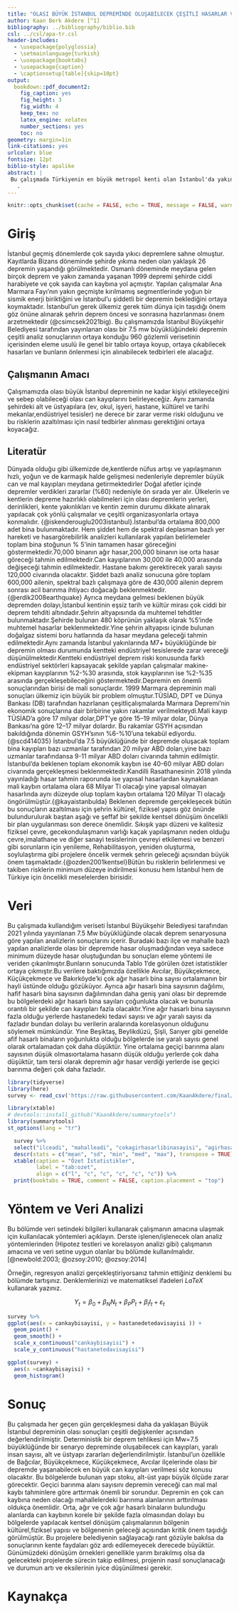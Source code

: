 ```yaml
---
title: "OLASI BÜYÜK İSTANBUL DEPREMİNDE OLUŞABİLECEK ÇEŞİTLİ HASARLAR VE ALINMASI GEREKEN ÖNLEMLER"
author: Kaan Berk Akdere [^1]
bibliography: ../bibliography/biblio.bib
csl: ../csl/apa-tr.csl
header-includes:
  - \usepackage{polyglossia}
  - \setmainlanguage{turkish}
  - \usepackage{booktabs}
  - \usepackage{caption} 
  - \captionsetup[table]{skip=10pt}
output:
  bookdown::pdf_document2:
    fig_caption: yes
    fig_height: 3
    fig_width: 4
    keep_tex: no
    latex_engine: xelatex
    number_sections: yes
    toc: no
geometry: margin=1in
link-citations: yes
urlcolor: blue
fontsize: 12pt
biblio-style: apalike
abstract: |
 Bu çalışmada Türkiyenin en büyük metropol kenti olan İstanbul'da yakın zamanda gerçekleşmesi beklenen depremin ülkemiz ve özellikle de kentin kendisine verebileceği alt-üst yapı zararlarına, bina hasarlarına, oluşturabileceği can ve mal kayıplarına, kültür varlıklarında oluşturabileceği hasarlara ve yine başta ülkemiz olmak üzere kent için olulşturabileceği mali kayıplara değineceğiz. Aynı zamanda deprem sırasında oluşabilecek yapısal olmayan risklerden (binanın taşıyıcı sistemi dışında kalan her türlü eşya, obje, nesne ve benzerlerinin neden olduğu riskler) bahsedeceğiz. Tüm bu riskleri azaltmanın iki temel şartına yani yeni yapılacak yapıların mevcut deprem riskini arttırmamasını sağlamak ve mevcut deprem riskinin azaltılması yönünde yapılması gerekenleri bu çalışmada ele alacağız.
   . 
---
```

```r
knitr::opts_chunk$set(cache = FALSE, echo = TRUE, message = FALSE, warning = FALSE)
```

<!-- ======================================================================= -->
<!-- ============================== NOTLAR ================================= -->
<!-- ======================================================================= -->
[^1]: 20080254, [Github Repo](https://github.com/KaanAkdere/final)

# Giriş
İstanbul geçmiş dönemlerde çok sayıda yıkıcı depremlere sahne olmuştur. Kayıtlarda Bizans döneminde şehirde yıkıma neden olan yaklaşık 26 depremin yaşandığı görülmektedir. Osmanlı döneminde meydana gelen birçok deprem ve yakın zamanda yaşanan 1999 depremi şehirde ciddi harabiyete ve çok sayıda can kaybına yol açmıştır. Yapılan çalışmalar Ana Marmara Fayı’nın yakın geçmişte kırılmamış segmentlerinde yoğun bir sismik enerji biriktiğini ve İstanbul’u şiddetli bir depremin beklediğini ortaya koymaktadır. İstanbul’un gerek ülkemiz gerek tüm dünya için taşıdığı önem göz önüne alınarak şehrin deprem öncesi ve sonrasına hazırlanması önem arzetmektedir (@csimcsek2021big). Bu çalışmamızda İstanbul Büyükşehir Belediyesi tarafından yayınlanan olası bir 7.5 mw büyüklüğündeki depremin çeşitli analiz sonuçlarının ortaya konduğu 960 gözlemli verisetinin içerisinden eleme usulü ile genel bir tablo ortaya koyup, ortaya çıkabilecek hasarları ve bunların önlenmesi için alınabilecek tedbirleri ele alacağız.

## Çalışmanın Amacı
Çalışmamızda olası büyük İstanbul depreminin ne kadar kişiyi etkileyeceğini ve sebep olabileceği olası can kayıplarını belirleyeceğiz. Aynı zamanda şehirdeki alt ve üstyapılara (ev, okul, işyeri, hastane, kültürel ve tarihi mekanlar,endüstriyel tesisler) ne derece bir zarar verme riski olduğunu ve bu risklerin azaltılması için nasıl tedbirler alınması gerektiğini ortaya koyacağız.

## Literatür 
Dünyada olduğu gibi ülkemizde de,kentlerde nüfus artışı ve yapılaşmanın hızlı, yoğun ve de karmaşık halde gelişmesi nedenleriyle depremler büyük can ve mal kayıpları meydana getirmektedirler Doğal afetler içinde depremler verdikleri zararlar (%60) nedeniyle ön sırada yer alır. Ülkelerin ve kentlerin depreme hazırlıklı olabilmeleri için olası depremlerin yerleri, derinlikleri, kente yakınlıkları ve kentin zemin durumu dikkate alınarak yapılacak çok yönlü çalışmalar ve çeşitli organizasyonlarla ortaya konmalıdır. {@iskenderouglu2003istanbul}.İstanbul’da ortalama 800,000 adet bina bulunmaktadır. Hem şiddet hem de spektral deplasman bazlı yer hareketi ve hasargörebilirlik analizleri kullanılarak yapılan belirlemeler toplam bina stoğunun % 5’inin tamamen hasar göreceğini göstermektedir.70,000 binanın ağır hasar,200,000 binanın ise orta hasar göreceği tahmin edilmektedir.Can kayıplarının 30,000 ile 40,000 arasında değişeceği tahmin edilmektedir. Hastane bakımı gerektirecek yaralı sayısı 120,000 civarında olacaktır. Şiddet bazlı analiz sonucuna göre toplam 600,000 ailenin, spektral bazlı çalışmaya göre de 430,000 ailenin deprem sonrası acil barınma ihtiyacı doğacağı beklenmektedir. {@erdik2008earthquake} Ayrıca meydana gelmesi beklenen büyük depremden dolayı,İstanbul kentinin eşsiz tarih ve kültür mirası çok ciddi bir deprem tehditi altındadır.Şehrin altyapısında da muhtemel tehditler bulunmaktadır.Şehirde bulunan 480 köprünün yaklaşık olarak %5’inde muhtemel hasarlar beklenmektedir.Yine şehrin altyapısı içinde bulunan doğalgaz sistemi boru hatlarında da hasar meydana geleceği tahmin edilmektedir.Aynı zamanda İstanbul yakınlarında M7+ büyüklüğünde bir depremin olması durumunda kentteki endüstriyel tesislerede zarar vereceği düşünülmektedir.Kentteki endüstriyel deprem riski konusunda farklı endüstriyel sektörleri kapsayacak şekilde yapılan çalışmalar makine-ekipman kayıplarının %2-%30 arasında, stok kayıplarının ise %2-%35 arasında gerçekleşebileceğini göstermektedir.Depremin en önemli sonuçlarından birisi de mali sonuçlardır. 1999 Marmara depreminin mali sonuçları ülkemiz için büyük bir problem olmuştur.TÜSİAD, DPT ve Dünya Bankası (DB) tarafından hazırlanan çeşitliçalışmalarda Marmara Depremi’nin ekonomik sonuçlarına dair birbirine yakın rakamlar verilmekteydi.Mali kayıp TÜSİAD’a göre 17 milyar dolar,DPT’ye göre 15–19 milyar dolar, Dünya Bankası’na göre 12–17 milyar dolardır. Bu rakamlar GSYH açısından bakıldığında dönemin GSYH'sının %6-%10'una tekabül ediyordu.{@scd414035} İstanbul’da 7.5 büyüklüğünde bir depremde oluşacak toplam bina kayıpları bazı uzmanlar tarafından 20 milyar ABD doları,yine bazı uzmanlar tarafındansa 9-11 milyar ABD doları civarında tahmin edilmiştir. İstanbul’da beklenen toplam ekonomik kaybın ise 40-60 milyar ABD doları civarında gerçekleşmesi beklenmektedir.Kandilli Rasathanesinin 2018 yılında yayınladığı hasar tahmin raporunda ise yapısal hasarlardan kaynaklanan mali kaybın ortalama olara 68 Milyar Tl olacağı yine yapısal olmayan hasarlında aynı düzeyde olup toplam kaybın ortalama 120 Milyar Tl olacağı öngörülmüştür.{@kayaistanbulda} Beklenen depremde gerçekleşecek bütün bu sonuçların azaltılması için şehrin kültürel, fiziksel yapısı göz önünde bulundurulurak baştan aşağı ve şeffaf bir şekilde kentsel dönüşüm öncelikli bir plan uygulanması son derece önemlidir. Sıkışık yapı düzeni ve kalitesiz fiziksel çevre, gecekondulaşmanın varlığı kaçak yapılaşmanın neden olduğu çevre,imalathane ve diğer sanayi tesislerinin çevreyi etkilemesi ve benzeri gibi sorunların için yenileme, Rehabilitasyon, yeniden oluşturma, soylulaştırma gibi projelere öncelik vermek şehrin geleceği açısından büyük önem taşımaktadır.{@ozden2001kentsel}Bütün bu risklerin belirlenmesi ve takiben risklerin minimum düzeye indirilmesi konusu hem İstanbul hem de Türkiye için öncelikli meselelerden birisidir.


# Veri 
Bu çalışmada kullandığım veriseti İstanbul Büyükşehir Belediyesi tarafından 2021 yılında yayınlanan 7.5 Mw büyüklüğünde olacak deprem senaryosuna göre yapılan analizlerin sonuçlarını içerir. Buradaki bazı ilçe ve mahalle bazlı yapılan analizlerde olası bir depremde hasar oluşmadığından veya sadece minimum düzeyde hasar oluştuğundan bu sonuçları eleme yöntemi ile veriden çıkarılmıştır.Bunların sonucunda Tablo 1'de görülen özet istatistikler ortaya çıkmıştır.Bu verilere baktığımızda özellikle Avcılar, Büyükçekmece, Küçükçekmece ve Bakırköyde'ki çok ağır hasarlı bina sayısı ortalamanın bir hayli üstünde olduğu gözüküyor. Ayrıca ağır hasarlı bina sayısının dağılımı, hafif hasarlı bina sayısının dağılımından daha geniş yani olası bir depremde bu bölgelerdeki ağır hasarlı bina sayıları çoğunlukta olacak ve bununla orantılı bir şekilde can kayıpları fazla olacaktır.Yine ağır hasarlı bina sayısının fazla olduğu yerlerde hastanedeki tedavi sayısı ve ağır yaralı sayısı da fazladır bundan dolayı bu verilerin aralarında korelasyonun olduğunu söylemek mümkündür. Yine Beşiktaş, Beylikdüzü, Şişli, Sarıyer  gibi genelde afif hasarlı binaların yoğunlukta olduğu  bölgelerde ise yaralı sayısı genel olarak ortalamadan çok daha düşüktür. Yine ortalama geçiçi barınma alanı sayısının düşük olmasıortalama hasarın düşük olduğu yerlerde çok daha düşüktür, tam tersi olarak depremin ağır hasar verdiği yerlerde ise geçici barınma değeri çok daha fazladır.

```r
library(tidyverse)
library(here)
survey <- read_csv('https://raw.githubusercontent.com/KaanAkdere/final/main/data/survey.csv')
```



```r
library(xtable) 
# devtools::install_github("KaanAkdere/summarytools")
library(summarytools)
st_options(lang = "tr")
```


```r
  survey %>%
  select("ilceadi", "mahalleadi", "cokagirhasarlibinasayisi", "agirhasarlibinasayisi", "ortahasarlibinasayisi","hafifhasarlibinasayisi","cankaybisayisi","agiryaralisayisi","hastanedetedavisayisi","hafifyaralisayisi","dogalgazboruhasari","icmesuyuboruhasari","atiksuboruhasari","gecicibarinma") %>%
  descr(stats = c("mean", "sd", "min", "med", "max"), transpose = TRUE) %>% 
  xtable(caption = "Özet İstatistikler",
         label = "tab:ozet",
         align = c("l", "c", "c", "c", "c", "c")) %>% 
  print(booktabs = TRUE, comment = FALSE, caption.placement = "top")
```








# Yöntem ve Veri Analizi
Bu bölümde veri setindeki bilgileri kullanarak çalışmanın amacına ulaşmak için kullanılacak yöntemleri açıklayın. Derste işlenen/işlenecek olan analiz yöntemlerinden (Hipotez testleri ve korelasyon analizi gibi) çalışmanın amacına ve veri setine uygun olanlar bu bölümde kullanılmalıdır. [@newbold:2003; @ozsoy:2010; @ozsoy:2014]

Örneğin, regresyon analizi gerçekleştiriyorsanız tahmin ettiğiniz denklemi bu bölümde tartışınız. Denklemlerinizi ve matematiksel ifadeleri $LaTeX$ kullanarak yazınız.

$$
Y_t = \beta_0 + \beta_N N_t + \beta_P P_t + \beta_I I_t + \varepsilon_t
$$

```r
survey %>% 
ggplot(aes(x = cankaybisayisi, y = hastanedetedavisayisi )) +
  geom_point() +
  geom_smooth() +
  scale_x_continuous("cankaybisayisi") + 
  scale_y_continuous("hastanetedavisayisi")

ggplot(survey) +
  aes(x =cankaybisayisi) +
  geom_histogram()

```
























# Sonuç
Bu çalışmada her geçen gün gerçekleşmesi daha da yaklaşan Büyük İstanbul depreminin olası sonuçları çeşitli değişkenler açısından değerlendirilmiştir. Deterministik bir deprem tehlikesi için Mw=7.5 büyüklüğünde bir senaryo depreminde oluşabilecek can kayıpları, yaralı insan sayısı, alt ve üstyapı zararları değerlendirilmiştir. İstanbul'un özellikle de Bağcılar, Büyükçekmece, Küçükçekmece, Avcılar ilçelerinde olası bir depremde yaşanabilecek en büyük can kayıpları verilmesi söz konusu olacaktır. Bu bölgelerde bulunan yapı stoku, alt-üst yapı büyük ölçüde zarar görecektir. Geçici barınma alanı sayısını depremin vereceği can mal mal kaybı tahminlere göre arttırmak önemli bir sorundur. Depremin en çok can kaybına neden olacağı mahallelerdeki barınma alanlarının arttırılması oldukça önemlidir. Orta, ağır ve çok ağır hasarlı binaların bulunduğu alanlarda can kaybının korele bir şekilde fazla olmasından dolayı bu bölgelerde yapılacak kentsel dönüşüm çalışmalarının bölgenin kültürel,fiziksel yapısı ve bölgenenin geleceği açısından kritik önem taşıdığı görülmüştür. Bu projelere belediyenin sağlayacağı rant gözüyle bakılsa da sonuçlarının kente faydaları göz ardı edilemeyecek derecede büyüktür. Günümüzdeki dönüşüm örnekleri genellikle yarım bırakılmış olsa da gelecekteki projelerde sürecin takip edilmesi, projenin nasıl sonuçlanacağı ve durumun artı ve eksilerinin iyice düşünülmesi gerekir.
 


\newpage
# Kaynakça {#references}
<div id="refs"></div>

